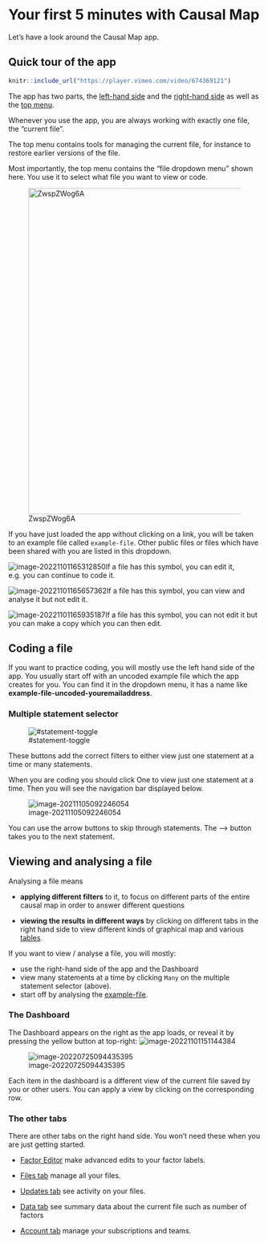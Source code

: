 #  Your first 5 minutes with Causal Map{#x5}

Let's have a look around the Causal Map app.

## Quick tour of the app{#quick-tour}

```r
knitr::include_url("https://player.vimeo.com/video/674369121")

```



The app has two parts, the [left-hand side](#xlhs) and the [right-hand side](#rhs) as well as the [top menu](#xtop-menu).



Whenever you use the app, you are always working with exactly one file, the "current file". 

The top menu contains tools for managing the current file, for instance to restore earlier versions of the file. 

Most importantly, the top menu contains the "file dropdown menu" shown here. You use it to select what file you want to view or code. 



![ZwspZWog6A](_assets/ZwspZWog6A.gif){width=650}

If you have just loaded the app without clicking on a link, you will be taken to an example file called `example-file`. Other public files or files which have been shared with you are listed in this dropdown.

![image-20221101165312850](_assets/image-20221101165312850.png)If a file has this symbol, you can edit it, e.g. you can continue to code it.

![image-20221101165657362](_assets/image-20221101165657362.png)If a file has this symbol, you can view and analyse it but not edit it.

![image-20221101165935187](_assets/image-20221101165935187.png)If a file has this symbol, you can not edit it but you can make a copy which you can then edit.

## Coding a file

If you want to practice coding, you will mostly use the left hand side of the app. You usually start off with an uncoded example file which the app creates for you. You can find it in the dropdown menu, it has a name like **example-file-uncoded-youremailaddress**.

### Multiple statement selector{#xstatement-view}

![#statement-toggle](_assets/image-20211026110623336.png){max-width=650}

These buttons add the correct filters to either view just one statement at a time or many statements. 

When you are coding you should click One to view just one statement at a time. Then you will see the navigation bar displayed below.

![image-20211105092246054](_assets/image-20211105092246054.png)

You can use the arrow buttons to skip through statements. The --> button takes you to the next statement.

## Viewing and analysing a file

Analysing a file means 

- **applying different filters** to it, to focus on different parts of the entire causal map in order to answer different questions

- **viewing the results in different ways** by clicking on different tabs in the right hand side to view different kinds of graphical map and various [tables](https://guide.causalmap.app/all-the-tables.html). 

If you want to view / analyse a file, you will mostly:

- use the right-hand side of the app and the Dashboard
- view many statements at a time by clicking `Many` on the multiple statement selector (above). 
- start off by analysing the [example-file](https://app.causalmap.app/?story=example-file&filters=&tab=Interactive&subtab=&version=none&tabl=).



### The Dashboard{#xdashboard0}

The Dashboard appears on the right as the app loads, or reveal it by pressing the yellow button at top-right: ![image-20221101151144384](_assets/image-20221101151144384.png)



![image-20220725094435395](_assets/image-20220725094435395.png)

Each item in the dashboard is a different view of the current file saved by you or other users. You can apply a view by clicking on the corresponding row. 

### The other tabs

There are other tabs on the right hand side. You won't need these when you are just getting started.

- [Factor Editor](#xfactor-editor) make advanced edits to your factor labels.

- [Files tab](#xfile-manager) manage all your files.
- [Updates tab](#xupdates-tab) see activity on your files.

- [Data tab](#xdata-manager) see summary data about the current file such as number of factors

- [Account tab](#account-tab) manage your subscriptions and teams.

